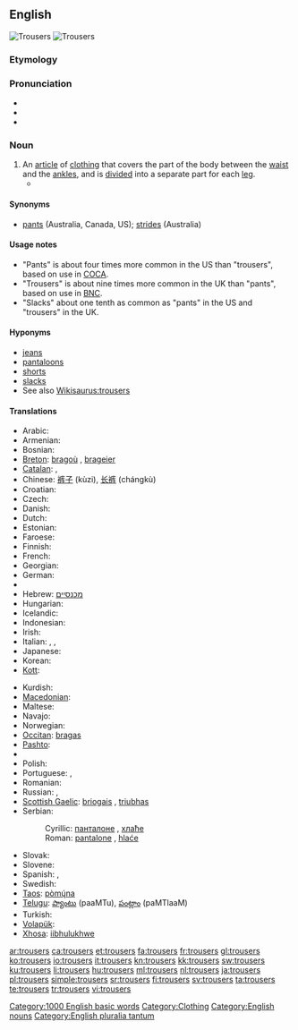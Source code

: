 ==English==
{{wikipedia}}
[[Image:Overzeas longpocket jeans.jpg|thumb|Trousers]]
[[Image:Trousers.jpg|thumb|Trousers]]

===Etymology===
{{etystub}}

===Pronunciation===
* {{audio|En-au-trousers.ogg|Audio (AUS)}}
* {{audio|En-uk-trousers.ogg|Audio (UK)}}
* {{audio|en-us-trousers.ogg|Audio (US)}}

===Noun===
{{infl|en|noun}} {{pluralonly}}

# An [[article]] of [[clothing]] that covers the part of the body between the [[waist]] and the [[ankle]]s, and is [[divide]]d into a separate part for each [[leg]].
#* {{RQ:Wodehouse Offing|XIX|The effect the apparition had on me was to make me start violently, and we all know what happens when you start violently while holding a full cup of tea. The contents of mine flew through the air and came to rest on the '''trousers''' of Aubrey Upjohn, MA, moistening them to no little extent. Indeed, it would scarcely be distorting the facts to say that he was now not so much wearing '''trousers''' as wearing tea. [...] “I see you have not changed since you were with me at Malvern House,” he said in an extremely nasty voice, dabbing at the '''trousers''' with a handkerchief. [...] “Frightfully sorry,” I said. “Too late to be sorry now. A new pair of '''trousers''' ruined. It is doubtful if anything can remove the stain of tea from white flannel.”}}

====Synonyms====
* [[pants]] (Australia, Canada, US); [[strides]] (Australia)

====Usage notes====
* "Pants" is about four times more common in the US than "trousers", based on use in [[COCA]].
* "Trousers" is about nine times more common in the UK than "pants", based on use in [[BNC]].
* "Slacks" about one tenth as common as "pants" in the US and "trousers" in the UK.

====Hyponyms====
* [[jeans]]
* [[pantaloons]]
* [[shorts]]
* [[slacks]]
* See also [[Wikisaurus:trousers]]

====Translations====
{{trans-top|an article of clothing that covers the part of the body between the waist and the ankles}}
* Arabic: {{Arab|[[بنطلون]]}} {{unicode|(banʈalón)}} {{m}}
* Armenian: {{t-|hy|շալվար|tr=šalvar}}
* Bosnian: {{t-|bs|pantalone|f|p}}
* [[Breton]]: [[bragoù]] {{m}}, [[brageier]] {{p}}
* [[Catalan]]: {{t+|ca|pantaló|m|s}},  {{t-|ca|pantalons|m|p}}
* Chinese: [[裤子]] (kùzi), [[长裤]] (chángkù)
* Croatian: {{t-|hr|hlače|f|p}}
* Czech: {{t+|cs|kalhoty|f|p}}
* Danish: {{t|da|bukser|c|p}}
* Dutch: {{t+|nl|broek|f|s}}
* Estonian: {{t+|et|püksid|p}}
* Faroese: {{t-|fo|buksur|f|p|xs=Faroese}}
* Finnish: {{t+|fi|housut|p}}
* French: {{t+|fr|pantalon|m|s}}
* Georgian: {{t|ka|შარვალი|tr=šarvali|sc=Geor}}
* German: {{t+|de|Hose|f|s}}
* {{trreq|el}}
* Hebrew: [[מכנסיים]]
* Hungarian: {{t+|hu|nadrág|s}}
* Icelandic: {{t+|is|buxur|f|p}}
* Indonesian: {{t-|id|celana|xs=Indonesian}}
* Irish: {{t-|ga|brístí|p|xs=Irish}}
* Italian: {{t-|it|calzoni|f|p}}, {{t+|it|pantaloni|m|p}}, {{t-|it|brache|f|p}}
* Japanese: {{t-|ja|ズボン|tr=zubon}}
* Korean: {{t+|ko|바지|tr=baji|sc=Hang}}
* [[Kott]]: {{tø|zko|alaŋ}}
{{trans-mid}}
* Kurdish: {{ku-Arab|[[پانتۆڵ]]}}
* [[Macedonian]]: {{t|mk|панталони|f|p|tr=pantáloni}}
* Maltese: {{t|mt|qalziet|m|xs=Maltese}}
* Navajo: {{tø|nv|tłʼaajiʼééʼ}}
* Norwegian: {{t|no|bukser}}
* [[Occitan]]: [[bragas]] {{f|p}}
* [[Pashto]]: {{t-|ps|پرتوګ|m|tr=partug|sc=ps-Arab|xs=Pashto}}
* {{trreq|fa}}
* Polish: {{t+|pl|spodnie|p}}
* Portuguese: {{t+|pt|calça|f|s}},  {{t+|pt|calças|f|p}}
* Romanian: {{t-|ro|pantaloni|f}}
* Russian: {{t+|ru|брюки|f|p|tr=brjúki}}, {{t+|ru|штаны|m|p|tr=štaný}}
* [[Scottish Gaelic]]: [[briogais]] {{f}}, [[triubhas]] {{m}}
* Serbian:
*: Cyrillic: [[панталоне#Serbian|панталоне]] {{f|p}}, [[хлаће]] {{f|p}}
*: Roman: [[pantalone#Serbian|pantalone]] {{f|p}}, [[hlaće]] {{f|p}}
* Slovak: {{t-|sk|nohavice|f|p}}
* Slovene: {{t+|sl|hlače|f|p}}
* Spanish: {{t+|es|pantalón|m|s}}, {{t+|es|pantalones|m|p}}
* Swedish: {{t+|sv|byxor|p}}
* [[Taos]]: [[pòmų́na]]
* [[Telugu]]: [[ప్యాంటు]] (paaMTu), [[పంట్లాం]] (paMTlaaM)
* Turkish: {{t+|tr|pantolon}}
* [[Volapük]]: {{t|vo|blit}}
* [[Xhosa]]: [[iibhulukhwe]]
{{trans-bottom}}

[[Category:1000 English basic words]]
[[Category:Clothing]]
[[Category:English nouns]]
[[Category:English pluralia tantum]]

[[ar:trousers]]
[[ca:trousers]]
[[et:trousers]]
[[fa:trousers]]
[[fr:trousers]]
[[gl:trousers]]
[[ko:trousers]]
[[io:trousers]]
[[it:trousers]]
[[kn:trousers]]
[[kk:trousers]]
[[sw:trousers]]
[[ku:trousers]]
[[li:trousers]]
[[hu:trousers]]
[[ml:trousers]]
[[nl:trousers]]
[[ja:trousers]]
[[pl:trousers]]
[[simple:trousers]]
[[sr:trousers]]
[[fi:trousers]]
[[sv:trousers]]
[[ta:trousers]]
[[te:trousers]]
[[tr:trousers]]
[[vi:trousers]]